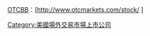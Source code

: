 [[場外電子交易板|OTCBB]]：[http://www.otcmarkets.com/stock/{{{1}}} {{{1}}}]

<includeonly>[[Category:美國場外交易市場上市公司]]</includeonly><noinclude>
[[Category:股票代码模板|{{PAGENAME}}]]
</noinclude>
